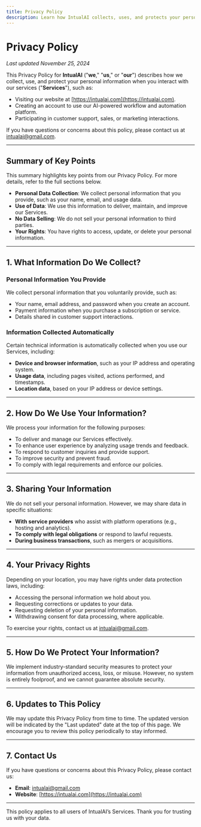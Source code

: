 ```yaml
---
title: Privacy Policy
description: Learn how IntualAI collects, uses, and protects your personal information.
---
```


# Privacy Policy

_Last updated November 25, 2024_

This Privacy Policy for **IntualAI** ("**we**," "**us**," or "**our**") describes how we collect, use, and protect your personal information when you interact with our services ("**Services**"), such as:

- Visiting our website at [https://intualai.com](https://intualai.com).
- Creating an account to use our AI-powered workflow and automation platform.
- Participating in customer support, sales, or marketing interactions.

If you have questions or concerns about this policy, please contact us at [intualai@gmail.com](mailto:intualai@gmail.com).

---

## Summary of Key Points

This summary highlights key points from our Privacy Policy. For more details, refer to the full sections below.

- **Personal Data Collection**: We collect personal information that you provide, such as your name, email, and usage data.
- **Use of Data**: We use this information to deliver, maintain, and improve our Services.
- **No Data Selling**: We do not sell your personal information to third parties.
- **Your Rights**: You have rights to access, update, or delete your personal information.

---

## 1. What Information Do We Collect?

### Personal Information You Provide

We collect personal information that you voluntarily provide, such as:

- Your name, email address, and password when you create an account.
- Payment information when you purchase a subscription or service.
- Details shared in customer support interactions.

### Information Collected Automatically

Certain technical information is automatically collected when you use our Services, including:

- **Device and browser information**, such as your IP address and operating system.
- **Usage data**, including pages visited, actions performed, and timestamps.
- **Location data**, based on your IP address or device settings.

---

## 2. How Do We Use Your Information?

We process your information for the following purposes:

- To deliver and manage our Services effectively.
- To enhance user experience by analyzing usage trends and feedback.
- To respond to customer inquiries and provide support.
- To improve security and prevent fraud.
- To comply with legal requirements and enforce our policies.

---

## 3. Sharing Your Information

We do not sell your personal information. However, we may share data in specific situations:

- **With service providers** who assist with platform operations (e.g., hosting and analytics).
- **To comply with legal obligations** or respond to lawful requests.
- **During business transactions**, such as mergers or acquisitions.

---

## 4. Your Privacy Rights

Depending on your location, you may have rights under data protection laws, including:

- Accessing the personal information we hold about you.
- Requesting corrections or updates to your data.
- Requesting deletion of your personal information.
- Withdrawing consent for data processing, where applicable.

To exercise your rights, contact us at [intualai@gmail.com](mailto:intualai@gmail.com).

---

## 5. How Do We Protect Your Information?

We implement industry-standard security measures to protect your information from unauthorized access, loss, or misuse. However, no system is entirely foolproof, and we cannot guarantee absolute security.

---

## 6. Updates to This Policy

We may update this Privacy Policy from time to time. The updated version will be indicated by the "Last updated" date at the top of this page. We encourage you to review this policy periodically to stay informed.

---

## 7. Contact Us

If you have questions or concerns about this Privacy Policy, please contact us:

- **Email**: [intualai@gmail.com](mailto:intualai@gmail.com)
- **Website**: [https://intualai.com](https://intualai.com)

---

This policy applies to all users of IntualAI’s Services. Thank you for trusting us with your data.
